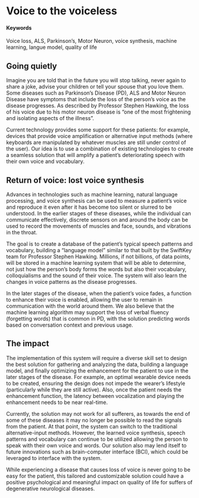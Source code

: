 # Voice to the voiceless {#lostvoicesynthesis}

#### Keywords {-}

Voice loss, ALS, Parkinson’s, Motor Neuron, voice synthesis, machine learning, langue model, quality of life

## Going quietly {-}

Imagine you are told that in the future you will stop talking, never again to share a joke, advise your children or tell your spouse that you love them. Some diseases such as Parkinson’s Disease (PD), ALS and Motor Neuron Disease have symptoms that include the loss of the person’s voice as the disease progresses. As described by Professor Stephen Hawking, the loss of his voice due to his motor neuron disease is “one of the most frightening and isolating aspects of the illness”.

Current technology provides some support for these patients: for example, devices that provide voice amplification or alternative input methods (where keyboards are manipulated by whatever muscles are still under control of the user). Our idea is to use a combination of existing technologies to create a seamless solution that will amplify a patient’s deteriorating speech with their own voice and vocabulary.

## Return of voice: lost voice synthesis {-}

Advances in technologies such as machine learning, natural language processing, and voice synthesis can be used to measure a patient’s voice and reproduce it even after it has become too silent or slurred to be understood. In the earlier stages of these diseases, while the individual can communicate effectively, discrete sensors on and around the body can be used to record the movements of muscles and face, sounds, and vibrations in the throat.

The goal is to create a database of the patient’s typical speech patterns and vocabulary, building a “language model” similar to that built by the SwiftKey team for Professor Stephen Hawking. Millions, if not billions, of data points, will be stored in a machine learning system that will be able to determine, not just how the person’s body forms the words but also their vocabulary, colloquialisms and the sound of their voice. The system will also learn the changes in voice patterns as the disease progresses.

In the later stages of the disease, when the patient’s voice fades, a function to enhance their voice is enabled, allowing the user to remain in communication with the world around them. We also believe that the machine learning algorithm may support the loss of verbal fluency (forgetting words) that is common in PD, with the solution predicting words based on conversation context and previous usage.

## The impact {-}

The implementation of this system will require a diverse skill set to design the best solution for gathering and analyzing the data, building a language model, and finally optimizing the enhancement for the patient to use in the later stages of the disease. For example, an optimal wearable device needs to be created, ensuring the design does not impede the wearer's lifestyle (particularly while they are still active). Also, once the patient needs the enhancement function, the latency between vocalization and playing the enhancement needs to be near real-time.

Currently, the solution may not work for all sufferers, as towards the end of some of these diseases it may no longer be possible to read the signals from the patient. At that point, the system can switch to the traditional alternative-input methods. However, the learned voice synthesis, speech patterns and vocabulary can continue to be utilized allowing the person to speak with their own voice and words.  Our solution also may lend itself to future innovations such as brain-computer interface (BCI), which could be leveraged to interface with the system.

While experiencing a disease that causes loss of voice is never going to be easy for the patient, this tailored and customizable solution could have a positive psychological and meaningful impact on quality of life for suffers of degenerative neurological diseases.
 
